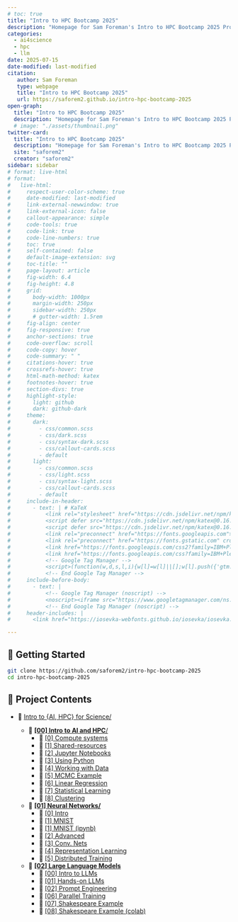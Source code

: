 ```yaml
---
# toc: true
title: "Intro to HPC Bootcamp 2025"
description: "Homepage for Sam Foreman's Intro to HPC Bootcamp 2025 Project"
categories:
  - ai4science
  - hpc
  - llm
date: 2025-07-15
date-modified: last-modified
citation:
   author: Sam Foreman
   type: webpage
   title: "Intro to HPC Bootcamp 2025"
   url: https://saforem2.github.io/intro-hpc-bootcamp-2025
open-graph:
  title: "Intro to HPC Bootcamp 2025"
  description: "Homepage for Sam Foreman's Intro to HPC Bootcamp 2025 Project"
  # image: "./assets/thumbnail.png"
twitter-card:
  title: "Intro to HPC Bootcamp 2025"
  description: "Homepage for Sam Foreman's Intro to HPC Bootcamp 2025 Project"
  site: "saforem2"
  creator: "saforem2"
sidebar: sidebar
# format: live-html
# format:
#   live-html:
#     respect-user-color-scheme: true
#     date-modified: last-modified
#     link-external-newwindow: true
#     link-external-icon: false
#     callout-appearance: simple
#     code-tools: true
#     code-link: true
#     code-line-numbers: true
#     toc: true
#     self-contained: false
#     default-image-extension: svg
#     toc-title: ""
#     page-layout: article
#     fig-width: 6.4
#     fig-height: 4.8
#     grid:
#       body-width: 1000px
#       margin-width: 250px
#       sidebar-width: 250px
#       # gutter-width: 1.5rem
#     fig-align: center
#     fig-responsive: true
#     anchor-sections: true
#     code-overflow: scroll
#     code-copy: hover
#     code-summary: " "
#     citations-hover: true
#     crossrefs-hover: true
#     html-math-method: katex
#     footnotes-hover: true
#     section-divs: true
#     highlight-style:
#       light: github
#       dark: github-dark
#     theme:
#       dark:
#         - css/common.scss
#         - css/dark.scss
#         - css/syntax-dark.scss
#         - css/callout-cards.scss
#         - default
#       light:
#         - css/common.scss
#         - css/light.scss
#         - css/syntax-light.scss
#         - css/callout-cards.scss
#         - default
#     include-in-header:
#       - text: | # KaTeX
#           <link rel="stylesheet" href="https://cdn.jsdelivr.net/npm/katex@0.16.22/dist/katex.min.css" integrity="sha384-5TcZemv2l/9On385z///+d7MSYlvIEw9FuZTIdZ14vJLqWphw7e7ZPuOiCHJcFCP" crossorigin="anonymous">
#           <script defer src="https://cdn.jsdelivr.net/npm/katex@0.16.22/dist/katex.min.js" integrity="sha384-cMkvdD8LoxVzGF/RPUKAcvmm49FQ0oxwDF3BGKtDXcEc+T1b2N+teh/OJfpU0jr6" crossorigin="anonymous"></script>
#           <script defer src="https://cdn.jsdelivr.net/npm/katex@0.16.22/dist/contrib/auto-render.min.js" integrity="sha384-hCXGrW6PitJEwbkoStFjeJxv+fSOOQKOPbJxSfM6G5sWZjAyWhXiTIIAmQqnlLlh" crossorigin="anonymous" onload="renderMathInElement(document.body);"></script>
#           <link rel="preconnect" href="https://fonts.googleapis.com">
#           <link rel="preconnect" href="https://fonts.gstatic.com" crossorigin>
#           <link href="https://fonts.googleapis.com/css2?family=IBM+Plex+Sans:ital,wght@0,100;0,200;0,300;0,400;0,500;0,600;0,700;1,100;1,200;1,300;1,400;1,500;1,600;1,700&family=IBM+Plex+Sans+Condensed:ital,wght@0,400;0,500;0,600;0,700&family=IBM+Plex+Mono:ital,wght@0,100;0,200;0,300;0,400;0,500;0,600;0,700&display=swap" rel="stylesheet">
#           <link href="https://fonts.googleapis.com/css?family=IBM+Plex+Sans&family=IBM+Plex+Sans+Condensed&family=IBM+Plex+Mono&display=swap" rel="stylesheet">
#           <!-- Google Tag Manager -->
#           <script>(function(w,d,s,l,i){w[l]=w[l]||[];w[l].push({'gtm.start':new Date().getTime(),event:'gtm.js'});var f=d.getElementsByTagName(s)[0],j=d.createElement(s),dl=l!='dataLayer'?'&l='+l:'';j.async=true;j.src='https://www.googletagmanager.com/gtm.js?id='+i+dl;f.parentNode.insertBefore(j,f);})(window,document,'script','dataLayer','GTM-TC329HJ');</script>
#           <!-- End Google Tag Manager -->
#     include-before-body:
#       - text: |
#           <!-- Google Tag Manager (noscript) -->
#           <noscript><iframe src="https://www.googletagmanager.com/ns.html?id=GTM-TC329HJ" height="0" width="0" style="display:none;visibility:hidden"></iframe></noscript>
#           <!-- End Google Tag Manager (noscript) -->
#     header-includes: |
#       <link href="https://iosevka-webfonts.github.io/iosevka/iosevka.css" rel="stylesheet">

---
```


## 🐣 Getting Started

```bash
git clone https://github.com/saforem2/intro-hpc-bootcamp-2025
cd intro-hpc-bootcamp-2025
```


## 📂 Project Contents

- 🏡 [Intro to {AI, HPC} for Science/](./)

    - 📂 [**\[00\] Intro to AI and HPC**/](00-intro-AI-HPC/index.html)
        - 📄 [\[0\] Compute systems](./00-intro-AI-hpc/0-compute-systems/index.html)
        - 📄 [\[1\] Shared-resources](./00-intro-AI-HPC/1-shared-resources/index.html)
        - 📄 [\[2\] Jupyter Notebooks](./00-intro-AI-hpc/2-jupyter-notebooks/index.html)
        - 📄 [\[3\] Using Python](./00-intro-AI-hpc/3-python/index.html)
        - 📄 [\[4\] Working with Data](./00-intro-AI-hpc/4-data/index.html)
        - 📗 [\[5\] MCMC Example](./00-intro-AI-hpc/5-mcmc-example/index.html)
        - 📗 [\[6\] Linear Regression](./00-intro-AI-hpc/6-linear-regression/index.html)
        - 📗 [\[7\] Statistical Learning](./00-intro-AI-hpc/7-statistical-learning/index.html)
        - 📗 [\[8\] Clustering](./00-intro-AI-hpc/8-clustering/index.html) 

    - 📂 [**\[01\] Neural Networks/**](./01-neural-networks/index.html)
        - 📄 [\[0\] Intro](./01-neural-networks/0-intro/index.html)
        - 📗 [\[1\] MNIST](./01-neural-networks/1-mnist/index.html)
        - 📗 [\[1\] MNIST (ipynb)](./01-neural-networks/1-mnist-ipynb/index.html)
        - 📗 [\[2\] Advanced](./01-neural-networks/2-advanced/index.html)
        - 📗 [\[3\] Conv. Nets](./01-neural-networks/3-conv-nets/index.html)
        - 📗 [\[4\] Representation Learning](./01-neural-networks/4-representation-learning/index.html)
        - 📄 [\[5\] Distributed Training](./01-neural-networks/5-distributed-training/index.html)

    - 📂 [**\[02\] Large Language Models**](./02-llms/index.html)
        - 📗 [\[00\] Intro to LLMs](./02-llms/00-intro-to-llms/index.html)
        - 📗 [\[01\] Hands-on LLMs](./02-llms/01-hands-on-llms/index.html)
        - 📄 [\[02\] Prompt Engineering](./02-llms/02-prompt-engineering/index.html)
        <!-- - 📄 [03-training-llms](./02-llms/03-training-llms/index.html) -->
        <!-- - 📄 [04-evaluating-llms](./02-llms/03-training-llms/index.html) -->
        <!-- - 📄 []() -->
        - 📗 [\[06\] Parallel Training](./02-llms/06-parallel-training/index.html)
        - 📗 [\[07\] Shakespeare Example](./02-llms/07-shakespeare-example/index.html)
        - 📗 [\[08\] Shakespeare Example (colab)](./02-llms/08-shakespeare-example-colab/index.html)

    <!-- - 📂 [03-ai-for-science/](./03-ai-for-science/) -->
